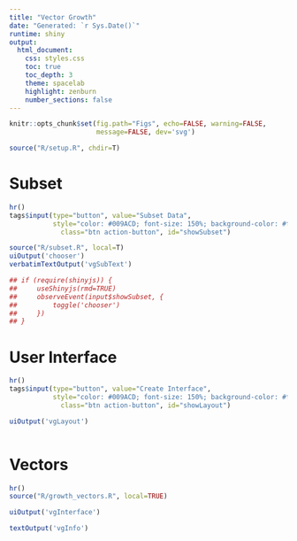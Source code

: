 ```yaml
---
title: "Vector Growth"
date: "Generated: `r Sys.Date()`"
runtime: shiny
output:
  html_document:
    css: styles.css
    toc: true
    toc_depth: 3
    theme: spacelab
    highlight: zenburn
    number_sections: false		
---
```


```r

knitr::opts_chunk$set(fig.path="Figs", echo=FALSE, warning=FALSE,
                      message=FALSE, dev='svg')

```

```r

source("R/setup.R", chdir=T)

```

# Subset

```r
hr()
tags$input(type="button", value="Subset Data", 
           style="color: #009ACD; font-size: 150%; background-color: #fff", 
             class="btn action-button", id="showSubset")

source("R/subset.R", local=T)
uiOutput('chooser')
verbatimTextOutput('vgSubText')

## if (require(shinyjs)) { 
##     useShinyjs(rmd=TRUE)
##     observeEvent(input$showSubset, {
##         toggle('chooser')
##     })
## }

```

# User Interface
```r

hr()
tags$input(type="button", value="Create Interface", 
           style="color: #009ACD; font-size: 150%; background-color: #fff", 
             class="btn action-button", id="showLayout")

uiOutput('vgLayout')

```

```r


```

# Vectors

```r

hr()
source("R/growth_vectors.R", local=TRUE)

uiOutput('vgInterface')

textOutput('vgInfo') 

```
